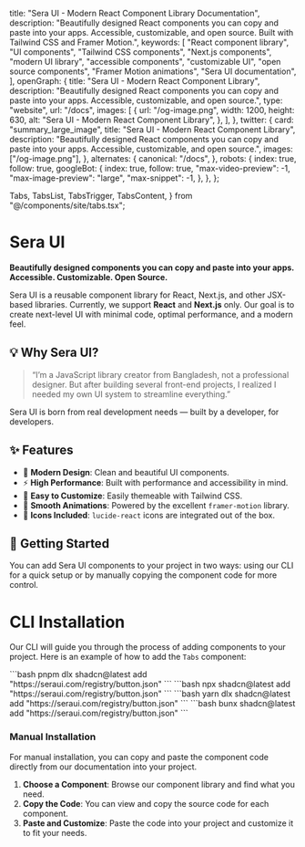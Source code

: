   title: "Sera UI - Modern React Component Library Documentation",
  description:
    "Beautifully designed React components you can copy and paste into your apps. Accessible, customizable, and open source. Built with Tailwind CSS and Framer Motion.",
  keywords: [
    "React component library",
    "UI components",
    "Tailwind CSS components",
    "Next.js components",
    "modern UI library",
    "accessible components",
    "customizable UI",
    "open source components",
    "Framer Motion animations",
    "Sera UI documentation",
  ],
  openGraph: {
    title: "Sera UI - Modern React Component Library",
    description:
      "Beautifully designed React components you can copy and paste into your apps. Accessible, customizable, and open source.",
    type: "website",
    url: "/docs",
    images: [
      {
        url: "/og-image.png",
        width: 1200,
        height: 630,
        alt: "Sera UI - Modern React Component Library",
      },
    ],
  },
  twitter: {
    card: "summary_large_image",
    title: "Sera UI - Modern React Component Library",
    description:
      "Beautifully designed React components you can copy and paste into your apps. Accessible, customizable, and open source.",
    images: ["/og-image.png"],
  },
  alternates: {
    canonical: "/docs",
  },
  robots: {
    index: true,
    follow: true,
    googleBot: {
      index: true,
      follow: true,
      "max-video-preview": -1,
      "max-image-preview": "large",
      "max-snippet": -1,
    },
  },
};

  Tabs,
  TabsList,
  TabsTrigger,
  TabsContent,
} from "@/components/site/tabs.tsx";


# Sera UI <AI dir="left"/>

**Beautifully designed components you can copy and paste into your apps. Accessible. Customizable. Open Source.**

Sera UI is a reusable component library for React, Next.js, and other JSX-based libraries. Currently, we support **React** and **Next.js** only. Our goal is to create next-level UI with minimal code, optimal performance, and a modern feel.

## 💡 Why Sera UI?

> “I’m a JavaScript library creator from Bangladesh, not a professional designer. But after building several front-end projects, I realized I needed my own UI system to streamline everything.”

Sera UI is born from real development needs — built by a developer, for developers.

## ✨ Features

* 🎨 **Modern Design**: Clean and beautiful UI components.
* ⚡ **High Performance**: Built with performance and accessibility in mind.
* 🧱 **Easy to Customize**: Easily themeable with Tailwind CSS.
* 🔄 **Smooth Animations**: Powered by the excellent `framer-motion` library.
* 🧩 **Icons Included**: `lucide-react` icons are integrated out of the box.

## 🚀 Getting Started

You can add Sera UI components to your project in two ways: using our CLI for a quick setup or by manually copying the component code for more control.

# CLI Installation
Our CLI will guide you through the process of adding components to your project. Here is an example of how to add the `Tabs` component:



<PMTabs>
  <PNPMTabContent>
    ```bash
    pnpm dlx shadcn@latest add "https://seraui.com/registry/button.json"
    ```
  </PNPMTabContent>
  <NPMTabContent>
    ```bash
    npx shadcn@latest add "https://seraui.com/registry/button.json"
    ```
  </NPMTabContent>
  <YarnTabContent>
     ```bash
    yarn dlx shadcn@latest add "https://seraui.com/registry/button.json"
    ```
  </YarnTabContent>
  <BunTabContent>
     ```bash
    bunx shadcn@latest add "https://seraui.com/registry/button.json"
    ```
  </BunTabContent>
</PMTabs>



### Manual Installation

For manual installation, you can copy and paste the component code directly from our documentation into your project.

1. **Choose a Component**: Browse our component library and find what you need.
2. **Copy the Code**: You can view and copy the source code for each component.
3. **Paste and Customize**: Paste the code into your project and customize it to fit your needs.

